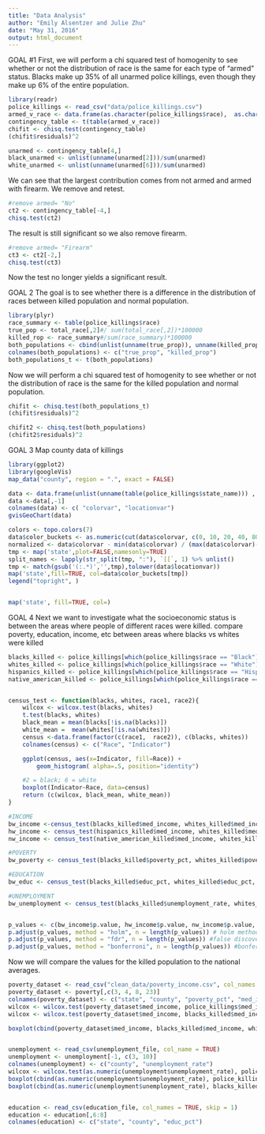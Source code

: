 ```yaml
---
title: "Data Analysis"
author: "Emily Alsentzer and Julie Zhu"
date: "May 31, 2016"
output: html_document
---
```

GOAL #1
First, we will perform a chi squared test of homogenity to see whether or not the distribution of race is the same for each type of "armed" status. Blacks make up 35% of all unarmed police killings, even though they make up 6% of the entire population.
```r
library(readr)
police_killings <- read_csv("data/police_killings.csv")
armed_v_race <- data.frame(as.character(police_killings$race),  as.character(police_killings$armed))
contingency_table <- t(table(armed_v_race))
chifit <- chisq.test(contingency_table)
(chifit$residuals)^2

unarmed <- contingency_table[4,]
black_unarmed <- unlist(unname(unarmed[2]))/sum(unarmed)
white_unarmed <- unlist(unname(unarmed[6]))/sum(unarmed)
```

We can see that the largest contribution comes from not armed and armed with firearm. We remove and retest. 
```r
#remove armed= "No"
ct2 <- contingency_table[-4,]
chisq.test(ct2)
```

The result is still significant so we also remove firearm. 
```r
#remove armed= "Firearm"
ct3 <- ct2[-2,]
chisq.test(ct3)
```
Now the test no longer yields a significant result. 

GOAL 2
The goal is to see whether there is a difference in the distribution of races between killed population and normal population.
```r
library(plyr)
race_summary <- table(police_killings$race)
true_pop <- total_race[,2]#/ sum(total_race[,2])*100000
killed_rop <- race_summary#/sum(race_summary)*100000
both_populations <- cbind(unlist(unname(true_prop)), unname(killed_prop))
colnames(both_populations) <- c("true_prop", "killed_prop")
both_populations_t <- t(both_populations)
```

Now we will perform a chi squared test of homogenity to see whether or not the distribution of race is the same for the killed population and normal population.
```r
chifit <- chisq.test(both_populations_t)
(chifit$residuals)^2

chifit2 <- chisq.test(both_populations)
(chifit2$residuals)^2
```

GOAL 3
Map county data of killings
```r
library(ggplot2)
library(googleVis)
map_data("county", region = ".", exact = FALSE)

data <- data.frame(unlist(unname(table(police_killings$state_name))) , names(table(police_killings$state_name)))
data <-data[,-1]
colnames(data) <- c( "colorvar", "locationvar")
gvisGeoChart(data)

colors <- topo.colors(7)
data$color_buckets <- as.numeric(cut(data$colorvar, c(0, 10, 20, 40, 80, 160, 320)))
normalized <- data$colorvar - min(data$colorvar) / (max(data$colorvar)- min(data$colorvar))
tmp <- map('state',plot=FALSE,namesonly=TRUE)
split_names <- lapply(str_split(tmp, ":"), `[[`, 1) %>% unlist()
tmp <- match(gsub('(:.*)','',tmp),tolower(data$locationvar))
map('state',fill=TRUE, col=data$color_buckets[tmp])
legend("topright", )


map('state', fill=TRUE, col=)

```

GOAL 4
Next we want to investigate what the socioeconomic status is between the areas where people of different races were killed.
compare poverty, education, income, etc between areas where blacks vs whites were killed

```r
blacks_killed <- police_killings[which(police_killings$race == "Black"),]
whites_killed <- police_killings[which(police_killings$race == "White"),]
hispanics_killed <- police_killings[which(police_killings$race == "Hispanic/Latino"),]
native_american_killed <- police_killings[which(police_killings$race == "Native American"),]


census_test <- function(blacks, whites, race1, race2){
    wilcox <- wilcox.test(blacks, whites)
    t.test(blacks, whites) 
    black_mean = mean(blacks[!is.na(blacks)])
    white_mean =  mean(whites[!is.na(whites)])
    census <-data.frame(factor(c(race1,  race2)), c(blacks, whites))
    colnames(census) <- c("Race", "Indicator")

    ggplot(census, aes(x=Indicator, fill=Race)) +
        geom_histogram( alpha=.5, position="identity")

    #2 = black; 6 = white
    boxplot(Indicator~Race, data=census)
    return (c(wilcox, black_mean, white_mean))
}

#INCOME
bw_income <-census_test(blacks_killed$med_income, whites_killed$med_income, blacks_killed$race, whites_killed$race) #significant
hw_income <- census_test(hispanics_killed$med_income, whites_killed$med_income, hispanics_killed$race, whites_killed$race) #significant
nw_income <- census_test(native_american_killed$med_income, whites_killed$med_income, native_american_killed$race, whites_killed$race) #NOT significant

#POVERTY
bw_poverty <- census_test(blacks_killed$poverty_pct, whites_killed$poverty_pct, blacks_killed$race, whites_killed$race) # Not significant

#EDUCATION
bw_educ <- census_test(blacks_killed$educ_pct, whites_killed$educ_pct, blacks_killed$race, whites_killed$race) # Not significant

#UNEMPLOYMENT
bw_unemployment <- census_test(blacks_killed$unemployment_rate, whites_killed$unemployment_rate, blacks_killed$race, whites_killed$race) # not significant


p_values <- c(bw_income$p.value, hw_income$p.value, nw_income$p.value, bw_poverty$p.value, bw_educ$p.value, bw_unemployment$p.value)
p.adjust(p_values, method = "holm", n = length(p_values)) # holm method
p.adjust(p_values, method = "fdr", n = length(p_values)) #false discovery rate
p.adjust(p_values, method = "bonferroni", n = length(p_values)) #bonferroni


```

Now we will compare the values for the killed population to the national averages.
```r
poverty_dataset <- read_csv("clean_data/poverty_income.csv", col_names = TRUE)
poverty_dataset <- poverty[,c(3, 4, 8, 23)] 
colnames(poverty_dataset) <- c("state", "county", "poverty_pct", "med_income")
wilcox <- wilcox.test(poverty_dataset$med_income, police_killings$med_income)
wilcox <- wilcox.test(poverty_dataset$med_income, blacks_killed$med_income)

boxplot(cbind(poverty_dataset$med_income, blacks_killed$med_income, whites_killed$med_income))


unemployment <- read_csv(unemployment_file, col_name = TRUE)
unemployment <- unemployment[-1, c(3, 10)]
colnames(unemployment) <- c("county", "unemployment_rate")
wilcox <- wilcox.test(as.numeric(unemployment$unemployment_rate), police_killings$unemployment_rate)
boxplot(cbind(as.numeric(unemployment$unemployment_rate), police_killings$unemployment_rate))
boxplot(cbind(as.numeric(unemployment$unemployment_rate), blacks_killed$unemployment_rate, whites_killed$unemployment_rate))


education <- read_csv(education_file, col_names = TRUE, skip = 1)
education <- education[,6:8]
colnames(education) <- c("state", "county", "educ_pct")
```

